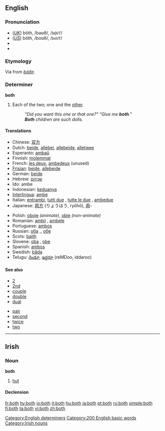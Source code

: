 ==English==

{{rank|thing|set|told|197|both|having|look|heard}}

===Pronunciation===
*(''[[Received Pronunciation|UK]]'') bōth, /bəʊθ/, /<tt>b@UT</tt>/
*(''[[General American|US]]'') bōth, /boʊθ/, /<tt>boUT</tt>/
*{{audio|en-us-both.ogg|Audio (US)}}
*{{rhymes|əʊθ}}

===Etymology===
Via {{ME.}} from {{ON.}} ''[[báðir]]''.

===Determiner===
'''both'''

# Each of the two; one and the [[other]].
#: ''"Did you want this one or that one?" "Give me '''both'''."''
#: '''''Both''' children are such dolls.''

====Translations====
{{trans-top|both}}
*Chinese: [[双方]]
*Dutch: [[beide]], [[allebei]], [[allebeide]], [[alletwee]]
*Esperanto: [[ambaŭ]]
*Finnish: [[molemmat]]
*French: [[les deux]], [[ambedeux]] (unused)
*[[Frisian]]: [[beide]], [[allebeide]]
*German: [[beide]]
*Hebrew: [[שניהם]]
*Ido: ambe
*Indonesian: [[dua|keduanya]]
*[[Interlingua]]: [[ambe]]
*Italian: [[entrambi]], [[tutti due]] {{m}}, [[tutte le due]] {{f}}, [[ambedue]]
*Japanese: [[両方]] (りょうほう, ryōhō), [[両]]-
{{trans-mid}}
*Polish: [[oboje]] {{m}} ''(animate)'', [[obie]] {{m}} {{f}} {{n}} ''(non-animate)''
*Romanian: [[ambii]] {{m}}, [[ambele]] {{f}}
*Portuguese: [[ambos]]
*Russian: [[оба]] {{m}},{{n}}, [[обе]] {{f}}
*Scots: [[baith]]
*Slovene: [[oba]] {{m}}, [[obe]] {{f}}
*Spanish: [[ambos]]
*Swedish: [[båda]]
*Telugu: [[రెండూ]], [[ఇద్దరూ]] (reMDoo, iddaroo)
{{trans-bottom}}

====See also====
{{top2}}
*[[2]]
*[[2nd]]
*[[couple]]
*[[double]]
*[[dual]]
{{mid2}}
*[[pair]]
*[[second]]
*[[twice]]
*[[two]]
{{bottom2}}

[[Category:English determiners]]
[[Category:200 English basic words]]

----

==Irish==

===Noun===
'''both''' {{f}}

# [[hut]]

====Declension====
{{ga noun f3|b|oth|otha|othanna}}

[[Category:Irish nouns]]

[[fr:both]]
[[hy:both]]
[[io:both]]
[[it:both]]
[[hu:both]]
[[ja:both]]
[[pt:both]]
[[ru:both]]
[[simple:both]]
[[fi:both]]
[[ta:both]]
[[vi:both]]
[[zh:both]]